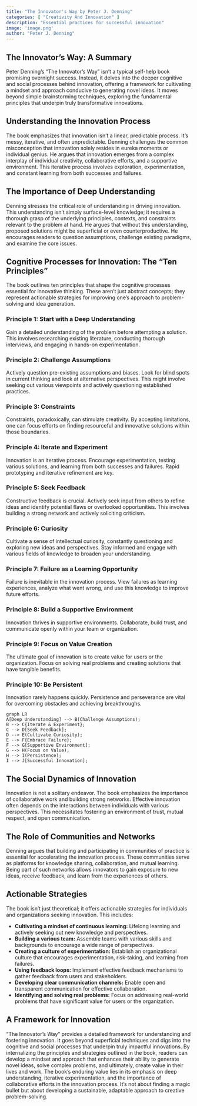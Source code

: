 ```yaml
---
title: "The Innovator's Way by Peter J. Denning"
categories: [ "Creativity And Innovation" ]
description: "Essential practices for successful innovation"
image: 'image.png'
author: "Peter J. Denning"
---
```

## The Innovator's Way: A Summary

Peter Denning's "The Innovator's Way" isn't a typical self-help book promising overnight success. Instead, it delves into the deeper cognitive and social processes behind innovation, offering a framework for cultivating a mindset and approach conducive to generating novel ideas. It moves beyond simple brainstorming techniques, exploring the fundamental principles that underpin truly transformative innovations.

##  Understanding the Innovation Process

The book emphasizes that innovation isn't a linear, predictable process. It's messy, iterative, and often unpredictable. Denning challenges the common misconception that innovation solely resides in eureka moments or individual genius. He argues that innovation emerges from a complex interplay of individual creativity, collaborative efforts, and a supportive environment.  This iterative process involves exploration, experimentation, and constant learning from both successes and failures.


## The Importance of Deep Understanding

Denning stresses the critical role of understanding in driving innovation. This understanding isn't simply surface-level knowledge; it requires a thorough grasp of the underlying principles, contexts, and constraints relevant to the problem at hand. He argues that without this understanding, proposed solutions might be superficial or even counterproductive. He encourages readers to question assumptions, challenge existing paradigms, and examine the core issues.


## Cognitive Processes for Innovation:  The "Ten Principles"

The book outlines ten principles that shape the cognitive processes essential for innovative thinking.  These aren't just abstract concepts; they represent actionable strategies for improving one's approach to problem-solving and idea generation.

### Principle 1:  Start with a Deep Understanding

Gain a detailed understanding of the problem before attempting a solution.  This involves researching existing literature, conducting thorough interviews, and engaging in hands-on experimentation.


### Principle 2: Challenge Assumptions

Actively question pre-existing assumptions and biases. Look for blind spots in current thinking and look at alternative perspectives.  This might involve seeking out various viewpoints and actively questioning established practices.


### Principle 3: Constraints

Constraints, paradoxically, can stimulate creativity. By accepting limitations, one can focus efforts on finding resourceful and innovative solutions within those boundaries.


### Principle 4:  Iterate and Experiment

Innovation is an iterative process. Encourage experimentation, testing various solutions, and learning from both successes and failures. Rapid prototyping and iterative refinement are key.


### Principle 5: Seek Feedback

Constructive feedback is crucial. Actively seek input from others to refine ideas and identify potential flaws or overlooked opportunities.  This involves building a strong network and actively soliciting criticism.


### Principle 6: Curiosity

Cultivate a sense of intellectual curiosity, constantly questioning and exploring new ideas and perspectives.  Stay informed and engage with various fields of knowledge to broaden your understanding.


### Principle 7: Failure as a Learning Opportunity

Failure is inevitable in the innovation process.  View failures as learning experiences, analyze what went wrong, and use this knowledge to improve future efforts.


### Principle 8: Build a Supportive Environment

Innovation thrives in supportive environments.  Collaborate, build trust, and communicate openly within your team or organization.


### Principle 9: Focus on Value Creation

The ultimate goal of innovation is to create value for users or the organization.   Focus on solving real problems and creating solutions that have tangible benefits.


### Principle 10:  Be Persistent

Innovation rarely happens quickly.  Persistence and perseverance are vital for overcoming obstacles and achieving breakthroughs.

```mermaid
graph LR
A[Deep Understanding] --> B(Challenge Assumptions);
B --> C{Iterate & Experiment};
C --> D[Seek Feedback];
D --> E(Cultivate Curiosity);
E --> F{Embrace Failure};
F --> G[Supportive Environment];
G --> H(Focus on Value);
H --> I(Persistence);
I --> J[Successful Innovation];
```

## The Social Dynamics of Innovation

Innovation is not a solitary endeavor. The book emphasizes the importance of collaborative work and building strong networks. Effective innovation often depends on the interactions between individuals with various perspectives. This necessitates fostering an environment of trust, mutual respect, and open communication.


##  The Role of Communities and Networks

Denning argues that building and participating in communities of practice is essential for accelerating the innovation process. These communities serve as platforms for knowledge sharing, collaboration, and mutual learning.  Being part of such networks allows innovators to gain exposure to new ideas, receive feedback, and learn from the experiences of others.

## Actionable Strategies

The book isn't just theoretical; it offers actionable strategies for individuals and organizations seeking innovation. This includes:


* **Cultivating a mindset of continuous learning:** Lifelong learning and actively seeking out new knowledge and perspectives.
* **Building a various team:**  Assemble teams with various skills and backgrounds to encourage a wide range of perspectives.
* **Creating a culture of experimentation:** Establish an organizational culture that encourages experimentation, risk-taking, and learning from failures.
* **Using feedback loops:** Implement effective feedback mechanisms to gather feedback from users and stakeholders.
* **Developing clear communication channels:** Enable open and transparent communication for effective collaboration.
* **Identifying and solving real problems:** Focus on addressing real-world problems that have significant value for users or the organization.


##  A Framework for Innovation

"The Innovator's Way" provides a detailed framework for understanding and fostering innovation. It goes beyond superficial techniques and digs into the cognitive and social processes that underpin truly impactful innovations. By internalizing the principles and strategies outlined in the book, readers can develop a mindset and approach that enhances their ability to generate novel ideas, solve complex problems, and ultimately, create value in their lives and work. The book's enduring value lies in its emphasis on deep understanding, iterative experimentation, and the importance of collaborative efforts in the innovation process. It's not about finding a magic bullet but about developing a sustainable, adaptable approach to creative problem-solving.

